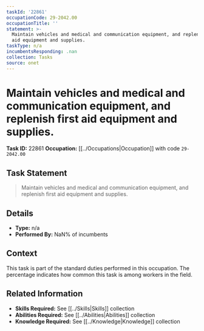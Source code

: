 ```yaml
---
taskId: '22861'
occupationCode: 29-2042.00
occupationTitle: ''
statement: >-
  Maintain vehicles and medical and communication equipment, and replenish first
  aid equipment and supplies.
taskType: n/a
incumbentsResponding: .nan
collection: Tasks
source: onet
---
```

# Maintain vehicles and medical and communication equipment, and replenish first aid equipment and supplies.

**Task ID:** 22861
**Occupation:** [[../Occupations|Occupation]] with code `29-2042.00`

## Task Statement

> Maintain vehicles and medical and communication equipment, and replenish first aid equipment and supplies.

## Details

- **Type:** n/a
- **Performed By:** NaN% of incumbents

## Context

This task is part of the standard duties performed in this occupation. The percentage indicates how common this task is among workers in the field.

## Related Information

- **Skills Required:** See [[../Skills|Skills]] collection
- **Abilities Required:** See [[../Abilities|Abilities]] collection
- **Knowledge Required:** See [[../Knowledge|Knowledge]] collection
